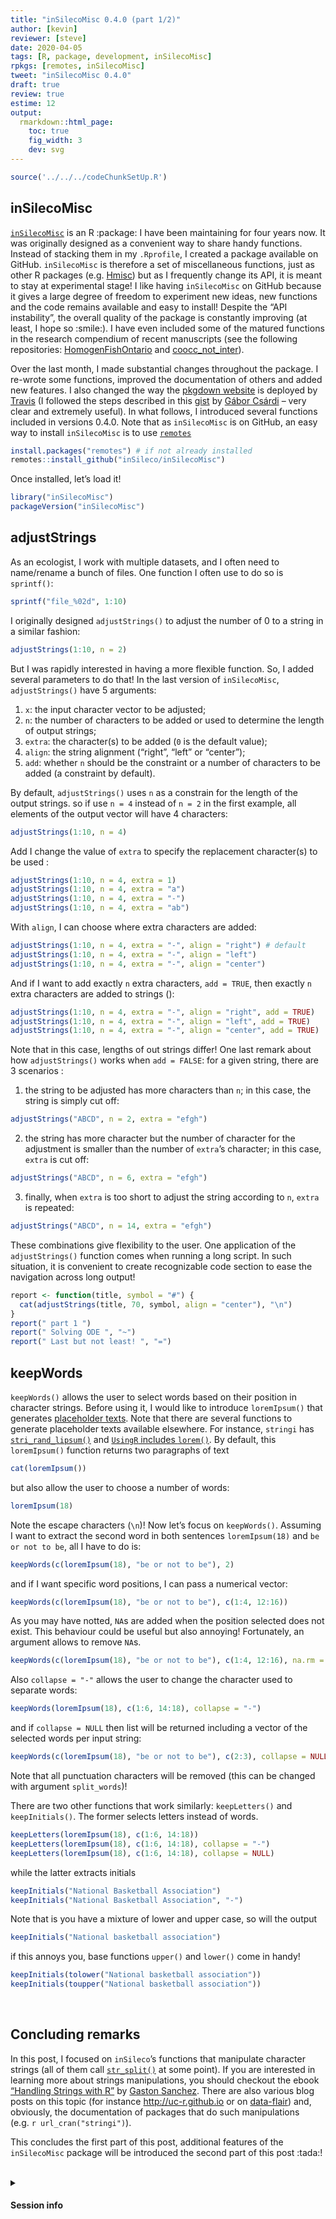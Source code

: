 ```yaml
---
title: "inSilecoMisc 0.4.0 (part 1/2)"
author: [kevin]
reviewer: [steve]
date: 2020-04-05
tags: [R, package, development, inSilecoMisc]
rpkgs: [remotes, inSilecoMisc]
tweet: "inSilecoMisc 0.4.0"
draft: true
review: true
estime: 12
output:
  rmarkdown::html_page:
    toc: true
    fig_width: 3
    dev: svg
---
```




```r
source('../../../codeChunkSetUp.R')
```


## inSilecoMisc

[`inSilecoMisc`](https://github.com/inSileco/inSilecoMisc) is an R :package: I
have been maintaining for four years now. It was originally designed as a
convenient way to share handy functions. Instead of stacking them in my
`.Rprofile`, I created a package available on GitHub. `inSilecoMisc` is
therefore a set of miscellaneous functions, just as other R packages (e.g.
[Hmisc](https://github.com/harrelfe/Hmisc)) but as I frequently change its API,
it is meant to stay at experimental stage! I like having `inSilecoMisc` on
GitHub because it gives a large degree of freedom to experiment new ideas, new
functions and the code remains available and easy to install! Despite the "API
instability", the overall quality of the package is constantly improving (at
least, I hope so :smile:). I have even included some of the matured functions in
the research compendium of recent manuscripts (see the following <i class="fa
fa-github" aria-hidden="true"></i> repositories:
[HomogenFishOntario](https://github.com/McCannLab/HomogenFishOntario) and
[coocc_not_inter](https://github.com/TheoreticalEcosystemEcology/coocc_not_inter)).

Over the last month, I made substantial changes throughout the package. I
re-wrote some functions, improved the documentation of others and added new
features. I also changed the way the [pkgdown
website](https://insileco.github.io/inSilecoMisc/) is deployed by
[Travis](https://travis-ci.org/github/inSileco/inSilecoMisc) (I followed the
steps described in this
[gist](https://gist.github.com/gaborcsardi/68960fb01bec74d89611bb9c2b0b7e5a) by
[Gábor Csárdi](https://github.com/gaborcsardi) -- very clear and extremely
useful). In what follows, I introduced several functions included in
versions 0.4.0. Note that as `inSilecoMisc` is on GitHub, an easy way
to install `inSilecoMisc` is to use
[`remotes`](https://cran.r-project.org/web/packages/remotes/index.html)


```R
install.packages("remotes") # if not already installed
remotes::install_github("inSileco/inSilecoMisc")
```

Once installed, let's load it!

```R
library("inSilecoMisc")
packageVersion("inSilecoMisc")
```


## adjustStrings

As an ecologist, I work with multiple datasets, and I often need to name/rename
a bunch of files. One function I often use to do so is `sprintf()`:

```R
sprintf("file_%02d", 1:10)
```

I originally designed `adjustStrings()` to adjust the number of 0 to a string in
a similar fashion:

```R
adjustStrings(1:10, n = 2)
```

But I was rapidly interested in having a more flexible function. So, I added several parameters to do that! 
In the last version of `inSilecoMisc`, `adjustStrings()` have 5 arguments:

1. `x`: the input character vector to be adjusted;
2. `n`: the number of characters to be added or used to determine the length of output strings;
3. `extra`: the character(s) to be added (`0` is the default value);
4. `align`: the string alignment ("right", "left" or "center");
5. `add`: whether `n` should be the constraint or a number of characters to be added (a constraint by default).


By default, `adjustStrings()` uses `n` as a constrain for the length of the output strings. so if use `n = 4` instead of `n = 2` in the first example, all
elements of the output vector will have 4 characters:

```R
adjustStrings(1:10, n = 4)
```

Add I change the value of `extra` to specify the replacement character(s) to be used :

```R
adjustStrings(1:10, n = 4, extra = 1)
adjustStrings(1:10, n = 4, extra = "a")
adjustStrings(1:10, n = 4, extra = "-")
adjustStrings(1:10, n = 4, extra = "ab")
```

With `align`, I can choose where extra characters are added:


```R
adjustStrings(1:10, n = 4, extra = "-", align = "right") # default
adjustStrings(1:10, n = 4, extra = "-", align = "left")
adjustStrings(1:10, n = 4, extra = "-", align = "center")
```

And if I want to add exactly `n` extra characters, `add = TRUE`, then exactly `n` extra characters are added to strings ():

```R
adjustStrings(1:10, n = 4, extra = "-", align = "right", add = TRUE)
adjustStrings(1:10, n = 4, extra = "-", align = "left", add = TRUE)
adjustStrings(1:10, n = 4, extra = "-", align = "center", add = TRUE)
```

Note that in this case, lengths of out strings differ!
One last remark about how `adjustStrings()` works when `add = FALSE`: for a given string, there are 3 scenarios :

1. the string to be adjusted has more characters than `n`; in this case, the string is simply cut off:

```R
adjustStrings("ABCD", n = 2, extra = "efgh")
```

2. the string has more character but the number of character for the adjustment is smaller than the number of `extra`'s character; in this case, `extra` is cut off:

```R
adjustStrings("ABCD", n = 6, extra = "efgh")
```

3. finally, when `extra` is too short to adjust the string according to `n`, `extra` is repeated:

 ```R
 adjustStrings("ABCD", n = 14, extra = "efgh")
 ```


These combinations give flexibility to the user. One application of the
`adjustStrings()` function comes when running a long script. In such situation,
it is convenient to create recognizable code section to ease the navigation
across long output!

```R
report <- function(title, symbol = "#") {
  cat(adjustStrings(title, 70, symbol, align = "center"), "\n")
}
report(" part 1 ")
report(" Solving ODE ", "~")
report(" Last but not least! ", "=")
```


## keepWords

`keepWords()` allows the user to select words based on their position in
character strings. Before using it, I would like to introduce `loremIpsum()`
that generates [placeholder texts](https://en.wikipedia.org/wiki/Lorem_ipsum).
Note that there are several functions to generate placeholder texts available
elsewhere. For instance, `stringi` has
[`stri_rand_lipsum()`](https://jangorecki.gitlab.io/data.cube/library/stringi/html/stri_rand_lipsum.html)
and [`UsingR` includes
`lorem()`](https://www.rdocumentation.org/packages/UsingR/versions/2.0-6/topics/lorem).
By default, this `loremIpsum()` function returns two paragraphs of text

```R
cat(loremIpsum())
```
but also allow the user to choose a number of words:

```R
loremIpsum(18)
```

Note the escape characters (`\n`)! Now let's focus on `keepWords()`. Assuming I
want to extract the second word in both sentences `loremIpsum(18)` and `be or not to be`, all I have to do is:



```R
keepWords(c(loremIpsum(18), "be or not to be"), 2)
```

and if I want specific word positions, I can pass a numerical vector:

```R
keepWords(c(loremIpsum(18), "be or not to be"), c(1:4, 12:16))
```

As you may have notted, `NA`s are added when the position selected does not
exist. This behaviour could be useful but also annoying! Fortunately, an
argument allows to remove `NA`s.


```R
keepWords(c(loremIpsum(18), "be or not to be"), c(1:4, 12:16), na.rm = TRUE)
```

Also `collapse = "-"` allows the user to change the character used to separate words:


```R
keepWords(loremIpsum(18), c(1:6, 14:18), collapse = "-")
```

and if `collapse = NULL` then list will be returned including a vector of the selected words per input string:

```R
keepWords(c(loremIpsum(18), "be or not to be"), c(2:3), collapse = NULL)
```

Note that all punctuation characters will be removed (this can be changed with argument `split_words `)!


There are two other functions that work similarly: `keepLetters()` and `keepInitials()`. The former selects letters instead of words.


```R
keepLetters(loremIpsum(18), c(1:6, 14:18))
keepLetters(loremIpsum(18), c(1:6, 14:18), collapse = "-")
keepLetters(loremIpsum(18), c(1:6, 14:18), collapse = NULL)
```

while the latter extracts initials

```R
keepInitials("National Basketball Association")
keepInitials("National Basketball Association", "-")
```

Note that is you have a mixture of lower and upper case, so will the output

```R
keepInitials("National basketball association")
```

if this annoys you, base functions `upper()` and `lower()` come in handy!

```R
keepInitials(tolower("National basketball association"))
keepInitials(toupper("National basketball association"))
```


<br>


## Concluding remarks

In this post, I focused on `inSileco`'s functions that manipulate character
strings (all of them call
[`str_split()`](https://stat.ethz.ch/R-manual/R-devel/library/base/html/strsplit.html)
at some point). If you are interested in learning more about strings
manipulations, you should checkout the ebook ["Handling Strings with
R"](https://www.gastonsanchez.com/r4strings/) by [Gaston
Sanchez](https://www.gastonsanchez.com/). There are also various blog posts on
this topic (for instance
[http://uc-r.github.io](http://uc-r.github.io/string_manipulation_baseR/) or on
[data-flair](https://data-flair.training/blogs/r-string-manipulation/)) and, obviously, the documentation of packages that do such manipulations (e.g. `r url_cran("stringi")`).

This concludes the first part of this post, additional features of the
`inSilecoMisc` package will be introduced the second part of this post :tada:!


<br>
<details>
<summary>
  <h4>
    <i class="fa fa-cogs" aria-hidden="true"></i> Session info
    <i class="fa fa-chevron-down" aria-hidden="true"></i>
  </h4>
</summary>

```R
sessionInfo()
```
</details>
<br>
